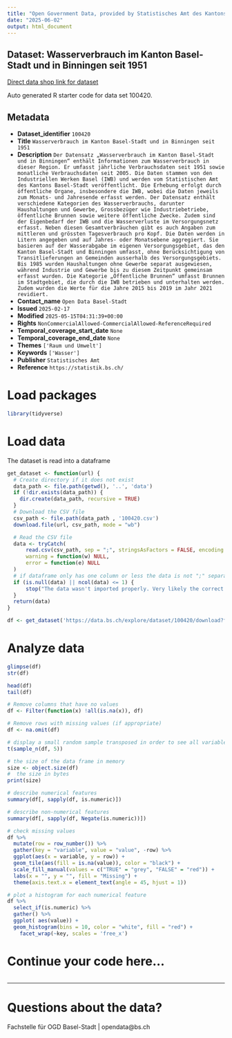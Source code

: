 ```yaml
---
title: "Open Government Data, provided by Statistisches Amt des Kantons Basel-Stadt - Fachstelle OGD"
date: "2025-06-02"
output: html_document
---
```


## Dataset: Wasserverbrauch im Kanton Basel-Stadt und in Binningen seit 1951

[Direct data shop link for dataset](https://data.bs.ch/explore/dataset/100420)

Auto generated R starter code for data set 100420.

## Metadata

- **Dataset_identifier** `100420`
- **Title** `Wasserverbrauch im Kanton Basel-Stadt und in Binningen seit 1951`
- **Description** `Der Datensatz „Wasserverbrauch im Kanton Basel-Stadt und in Binningen“ enthält Informationen zum Wasserverbrauch in dieser Region. Er umfasst jährliche Verbrauchsdaten seit 1951 sowie monatliche Verbrauchsdaten seit 2005. Die Daten stammen von den Industriellen Werken Basel (IWB) und werden vom Statistischen Amt des Kantons Basel-Stadt veröffentlicht. Die Erhebung erfolgt durch öffentliche Organe, insbesondere die IWB, wobei die Daten jeweils zum Monats- und Jahresende erfasst werden. Der Datensatz enthält verschiedene Kategorien des Wasserverbrauchs, darunter Haushaltungen und Gewerbe, Grossbezüger wie Industriebetriebe, öffentliche Brunnen sowie weitere öffentliche Zwecke. Zudem sind der Eigenbedarf der IWB und die Wasserverluste im Versorgungsnetz erfasst. Neben diesen Gesamtverbräuchen gibt es auch Angaben zum mittleren und grössten Tagesverbrauch pro Kopf. Die Daten werden in Litern angegeben und auf Jahres- oder Monatsebene aggregiert. Sie basieren auf der Wasserabgabe im eigenen Versorgungsgebiet, das den Kanton Basel-Stadt und Binningen umfasst, ohne Berücksichtigung von Transitlieferungen an Gemeinden ausserhalb des Versorgungsgebiets. Bis 1985 wurden Haushaltungen ohne Gewerbe separat ausgewiesen, während Industrie und Gewerbe bis zu diesem Zeitpunkt gemeinsam erfasst wurden. Die Kategorie „Öffentliche Brunnen“ umfasst Brunnen im Stadtgebiet, die durch die IWB betrieben und unterhalten werden. Zudem wurden die Werte für die Jahre 2015 bis 2019 im Jahr 2021 revidiert.`
- **Contact_name** `Open Data Basel-Stadt`
- **Issued** `2025-02-17`
- **Modified** `2025-05-15T04:31:39+00:00`
- **Rights** `NonCommercialAllowed-CommercialAllowed-ReferenceRequired`
- **Temporal_coverage_start_date** `None`
- **Temporal_coverage_end_date** `None`
- **Themes** `['Raum und Umwelt']`
- **Keywords** `['Wasser']`
- **Publisher** `Statistisches Amt`
- **Reference** `https://statistik.bs.ch/`


# Load packages

```r

library(tidyverse)
```

# Load data

The dataset is read into a dataframe

```r
get_dataset <- function(url) {
  # Create directory if it does not exist
  data_path <- file.path(getwd(), '..', 'data')
  if (!dir.exists(data_path)) {
    dir.create(data_path, recursive = TRUE)
  }
  # Download the CSV file
  csv_path <- file.path(data_path , '100420.csv')
  download.file(url, csv_path, mode = "wb")

  # Read the CSV file
  data <- tryCatch(
      read.csv(csv_path, sep = ";", stringsAsFactors = FALSE, encoding = "UTF-8"),
      warning = function(w) NULL,
      error = function(e) NULL
  )
  # if dataframe only has one column or less the data is not ";" separated
  if (is.null(data) || ncol(data) <= 1) {
      stop("The data wasn't imported properly. Very likely the correct separator couldn't be found.\nPlease check the dataset manually and adjust the code.")
  }
  return(data)
}
```

```r

df <- get_dataset('https://data.bs.ch/explore/dataset/100420/download?format=csv&timezone=Europe%2FZurich')

```

# Analyze data

```r

glimpse(df)
str(df)

head(df)
tail(df)

```

```r
# Remove columns that have no values
df <- Filter(function(x) !all(is.na(x)), df)

# Remove rows with missing values (if appropriate)
df <- na.omit(df)
```

```r
# display a small random sample transposed in order to see all variables
t(sample_n(df, 5))
```

```r
# the size of the data frame in memory
size <- object.size(df)
#  the size in bytes
print(size)
```

```r
# describe numerical features
summary(df[, sapply(df, is.numeric)])
```

```r
# describe non-numerical features
summary(df[, sapply(df, Negate(is.numeric))])
```

```r
# check missing values
df %>%
  mutate(row = row_number()) %>%
  gather(key = "variable", value = "value", -row) %>%
  ggplot(aes(x = variable, y = row)) +
  geom_tile(aes(fill = is.na(value)), color = "black") +
  scale_fill_manual(values = c("TRUE" = "grey", "FALSE" = "red")) +
  labs(x = "", y = "", fill = "Missing") +
  theme(axis.text.x = element_text(angle = 45, hjust = 1))
```

```r
# plot a histogram for each numerical feature
df %>%
  select_if(is.numeric) %>%
  gather() %>%
  ggplot( aes(value)) +
  geom_histogram(bins = 10, color = "white", fill = "red") +
    facet_wrap(~key, scales = 'free_x')
```

# Continue your code here...

```r

```
------------------------------------------------------------------------

# Questions about the data?

Fachstelle für OGD Basel-Stadt | opendata@bs.ch
